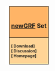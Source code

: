 <div style="float:right; padding-left:12px; background:#ffffff;">
<div style="border:1px solid #000000; background:#ffb466; padding:5px; -moz-border-radius-topleft:5px; -moz-border-radius-topright:5px; font-size: 12pt;">
<center><strong><font size="3">{{{Name}}}<br/>[[en/Manual/NewGRF|newGRF]] Set</font></strong></center>
</div>
<div style="border:1px solid black; border-top-width: 0px; background:#ffd496; padding:5px; -moz-border-radius-bottomleft:5px; -moz-border-radius-bottomright:8px; font-size: 8pt; font-weight:bold">
[{{{Download}}} Download]<br/>
[{{{Discussion}}} Discussion]<br/>
[{{{Homepage}}} Homepage]<br/>
</div>
</div>
<includeonly>[[Category:en/NewGRF|{{PAGENAME}}]]</includeonly>